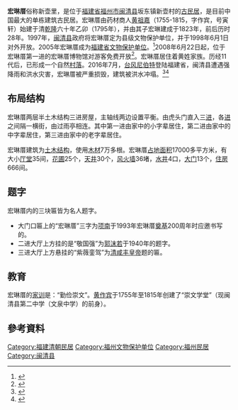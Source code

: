{{文物保护单位
| 级别 = 省级
| 省区市 = 福建省
| 名称 = 宏琳厝
| 图片 = 
| 分类 = 古建筑
| 时代 = [[清|清]]
| 所在 = [[福州市|福州市]][[闽清县|闽清县]]
| 登录 = 2005年
}}
'''宏琳厝'''俗称新壶里，是位于[[福建省|福建省]][[福州市|福州市]][[闽清县|闽清县]]坂东镇新壶村的[[古民居|古民居]]，是目前中国最大的单栋建筑古民居。宏琳厝由药材商人[[黄祖嘉|黄祖嘉]]（1755-1815，字作宾，号寅轩）始建于清[[乾隆|乾隆]]六十年乙卯（1795年），并由其子宏琳建成于1823年，前后历时28年。1997年，[[闽清县|闽清县]]政府将宏琳厝定为县级文物保护单位，并于1998年6月1日对外开放。2005年宏琳厝成为[[福建省文物保护单位|福建省文物保护单位]]。<ref>{{cite web| language =| publisher =闽清县人民政府信息网| title =宏琳厝| url =http://www.fjmq.gov.cn/class_info/HLC.html| author =| date =| accessdate =2009年8月20日| deadurl =yes| archiveurl =https://web.archive.org/web/20091013174707/http://www.fjmq.gov.cn/class_info/HLC.html| archivedate =2009年10月13日}}</ref>2008年6月22日起，位于宏琳厝第一进的宏琳厝博物馆对游客免费开放<ref>{{cite news| first=| last=| coauthors=| title=闽清宏琳厝博物馆免费开放 提供免费停车场(图)| date=2008-06-23| publisher=福建东南新闻网| url=http://www.fjsen.com/fujian/2008-06/23/content_511261.htm| work=| pages=| accessdate=2008-06-25| language=zh-hans| deadurl=yes| archiveurl=https://web.archive.org/web/20160811042700/http://www.fjsen.com/fujian/2008-06/23/content_511261.htm| archivedate=2016-08-11}}</ref>。宏琳厝居住着黄姓家族。历经11代后，已形成一个自然[[村落|村落]]。2016年7月，[[台风尼伯特_(2016年)|台风尼伯特]]登陆福建省，闽清县遭遇强降雨和洪水灾害，宏琳厝被严重损毁，建筑被洪水冲塌。<ref>{{cite web|title=台风“尼伯特”造成福建闽清宏琳厝景区毁损严重|url=http://finance.ifeng.com/a/20160711/14586000_0.shtml|publisher=凤凰网|accessdate=2016-07-12|date=2016-07-11|archive-date=2016-08-16|archive-url=https://web.archive.org/web/20160816175113/http://finance.ifeng.com/a/20160711/14586000_0.shtml|dead-url=no}}</ref><ref>{{cite web|title=台风致福建闽清10人死亡 全国最大古民居倒塌|url=http://news.sina.com.cn/c/nd/2016-07-12/doc-ifxtwihq0070592.shtml|publisher=新浪新闻|accessdate=2016-07-12|date=2016-07-12|archive-date=2016-08-16|archive-url=https://web.archive.org/web/20160816234425/http://news.sina.com.cn/c/nd/2016-07-12/doc-ifxtwihq0070592.shtml|dead-url=no}}</ref>

== 布局结构 ==
宏琳厝两层半土木结构三进房屋，主轴线两边设置平衡。由虎头门直入三[[进|进]]，各[[进|进]]之间隔一横街，由过雨亭相连。其中第一进由家中的小字辈居住，第二进由家中的中字辈居住，第三进由家中的老字辈居住。

宏琳厝建筑为[[土木结构|土木结构]]，使用[[木材|木材]]7万多根。宏琳厝[[占地面积|占地面积]]17000多平方米，有大小[[厅堂|厅堂]]35间，[[花圃|花圃]]25个，[[天井|天井]]30个，[[风火墙|风火墙]]36堵，[[水井|水井]]4口，[[大门|大门]]13个，[[住房|住房]]666间。

== 题字 ==
宏琳厝内的三块匾皆为名人题字。
*大门口匾上的“宏琳厝”三字为[[项南|项南]]于1993年宏琳厝[[奠基|奠基]]200周年时应邀书写的。
*二进大厅上方挂的是“敬国强”为[[郭沫若|郭沫若]]于1940年的题字。
*三进大厅上方悬挂的“紫薇銮驾”为[[清|清]][[咸丰皇帝|咸丰皇帝]]题的匾。 

== 教育 ==
宏琳厝的[[家训|家训]]是：“勤俭崇文”。[[黄作宾|黄作宾]]于1755年至1815年创建了“崇文学堂”（现闽清县第二中学（文泉中学）的前身）。

==參考資料==
<div class="references-small">
<references />
</div>


{{福州市境内的福建省文物保护单位}}
[[Category:福建清朝民居|Category:福建清朝民居]]
[[Category:福州文物保护单位|Category:福州文物保护单位]]
[[Category:福州民居|Category:福州民居]]
[[Category:闽清县|Category:闽清县]]